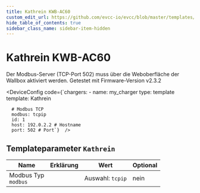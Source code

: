 ```yaml
---
title: Kathrein KWB-AC60
custom_edit_url: https://github.com/evcc-io/evcc/blob/master/templates/definition/charger/Kathrein.yaml
hide_table_of_contents: true
sidebar_class_name: sidebar-item-hidden
---
```



# Kathrein KWB-AC60

<div className="device-detail-container">
  <div className="device-detail-content">
    <DeviceFeatures features="1p3p,mA,sponsorship" />

Der Modbus-Server (TCP-Port 502) muss über die Weboberfläche der Wallbox aktiviert werden. Getestet mit Firmware-Version v2.3.2


<DeviceConfig code={`chargers:
    - name: my_charger
      type: template
      template: Kathrein
      
      # Modbus TCP
      modbus: tcpip
      id: 1
      host: 192.0.2.2 # Hostname
      port: 502 # Port`}  />
  </div>
  <div className="device-detail-icon">
    <evcc-icon
      type="charger"
      name="kathrein-kwb-ac60"
      size="400px"
      alt="Kathrein KWB-AC60"
      className="device-detail-icon-img"
    ></evcc-icon>
  </div>
</div>

## Templateparameter `Kathrein`

| Name | Erklärung | Wert | Optional |
|-----------|-----------|------|----------|
| Modbus Typ<br/>`modbus` |  | Auswahl: `tcpip` | nein |

<SponsorshipRequired />

